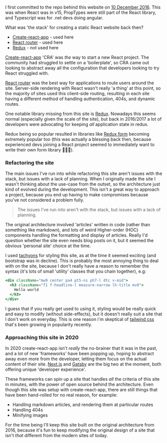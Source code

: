 I first committed to the repo behind this website on [10 December 2016](https://github.com/JonShort/jonshort.me/commit/f60357eba79a818d3be9c7926799a312664322b3). This was when React was in v15, PropTypes were still part of the React library, and Typescript was for .net devs doing angular.

What was 'the stack' for creating a static React website back then?

- [Create-react-app](https://github.com/facebook/create-react-app) - used here
- [React router](https://github.com/ReactTraining/react-router) - used here
- [Redux](https://github.com/reduxjs/redux) - not used here

[Create-react-app](https://github.com/facebook/create-react-app) 'CRA' was _the_ way to start a new React project. The community had struggled to settle on a 'boilerplate', so CRA came out looking to abstract away all the configuration that developers looking to try React struggled with.

[React router](https://github.com/ReactTraining/react-router) was the best way for applications to route users around the site. Server-side rendering with React wasn't really 'a thing' at this point, so the majority of sites used this client-side routing, resulting in each site having a different method of handling authentication, 404s, and dynamic routes.

One notable library missing from this site is [Redux](https://github.com/reduxjs/redux). Nowadays this seems normal (especially given the scale of the site), but back in 2016/2017 a lot of developers were advocating for keeping _all_ application state in redux.

Redux being so popular resulted in libraries like [Redux form](https://github.com/redux-form/redux-form) becoming extremely popular too (this was actually a blessing back then, because experienced devs joining a React project seemed to immediately want to write their own form library 🤷‍♂️😱).

### Refactoring the site

The main issues I've run into while refactoring this site aren't issues with the stack, but issues with a lack of planning. When I originally made the site I wasn't thinking about the use-case from the outset, so the architecture just kind of evolved during the development. This isn't a great way to approach a project, because you end up having to make compromises because you've not considered a problem fully.

> The issues I've run into aren't with the stack, but issues with a lack of planning.

The original architecture involved 'articles' written in code (rather than something like markdown), and lots of weird Higher-order (HOC) components handling the formatting and display of articles. Really I'd question whether the site even needs blog posts on it, but it seemed the obvious 'personal site' choice at the time.

I used [tachyons](https://github.com/tachyons-css/tachyons/) for styling this site, as at the time it seemed exciting (and bootstrap was in decline). This is probably the most annoying thing to deal with on the site, because I don't really have a reason to remember the syntax (it's lots of small 'utility' classes that you chain together), e.g:

```jsx
<div className="mw9 center pa4 pt5-ns ph7-l dtc v-mid">
  <h3 className="f1 f-headline-l measure-narrow lh-title mv0">
    Hello world
  </h3>
</div>
```

I guess that if you really get used to using it, styling would be really quick and easy to modify (without side-effects), but it doesn't really suit a site that I don't work on everyday. This is one reason i'm skeptical of [tailwind css](https://github.com/tailwindcss/tailwindcss) that's been growing in popularity recently.

### Approaching this site in 2020

In 2020 create-react-app isn't _really_ the no-brainer that it was in the past, and a lot of new 'frameworks' have been popping up, hoping to abstract away even more from the developer, letting them focus on the actual content of their site. [Next.js](https://github.com/zeit/next.js) and [Gatsby](https://github.com/gatsbyjs/gatsby) are the big two at the moment, both offering unique 'developer experience'.

These frameworks can spin up a site that handles _all_ the criteria of this site in minutes, with the power of open source behind the architecture. Even though this site was setup with create-react-app, there are still things that have been hand-rolled for no real reason, for example:

- Handling markdown articles, and rendering them at particular routes
- Handling 404s
- Minifying images

For the time being I'll keep this site built on the original architecture from 2016, because it's fun to keep modifying the original design of a site that isn't _that_ different from the modern sites of today.

